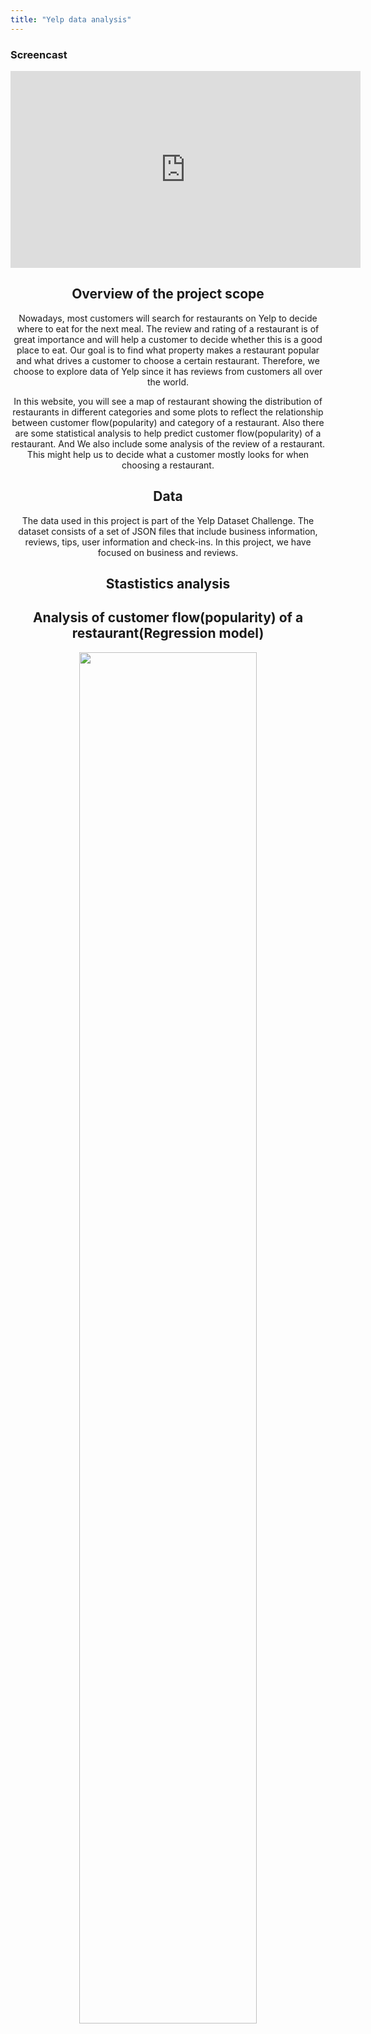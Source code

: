 ```yaml
---
title: "Yelp data analysis"
---
```



### Screencast
<center><iframe width="560" height="315" src="https://youtu.be/Q0MPK33uhII" frameborder="0" allowfullscreen></iframe>

## Overview of the project scope
Nowadays, most customers will search for restaurants on Yelp to decide where to eat for the next meal. The review and rating of a restaurant is of great importance and will help a customer to decide whether this is a good place to eat. Our goal is to find what property makes a restaurant popular and what drives a customer to choose a certain restaurant. Therefore, we choose to explore data of Yelp since it has reviews from customers all over the world.  

In this website, you will see a map of restaurant showing the distribution of restaurants in different categories and some plots to reflect the relationship between customer flow(popularity) and category of a restaurant. Also there are some statistical analysis to help predict customer flow(popularity) of a restaurant. And  We also include some analysis of the review of a restaurant. This might help us to decide what a customer mostly looks for when choosing a restaurant.

## Data
The data used in this project is part of the Yelp Dataset Challenge. The dataset consists of a set of JSON files that include business information, reviews, tips, user information and check-ins. In this project, we have focused on business and reviews.  

## Stastistics analysis
## Analysis of customer flow(popularity) of a restaurant(Regression model)
<center><img src="images/unnamed-chunk-8-1.jpg" style="width:75%">


## Conclusion
After constructing the regression model, we find there is association between number of review and stars, category, location, price range and business hours of a restaurant. We can see from the plots above that the model fits well.


#Shiny
The interactivity between these factors can be reflected by [shiny]()


# Visualizations

##Bubble plot

### the distribution of ratings across different categories
<center><img src="images/bubble plot-1.jpg" style="width:75%">

### the distribution of ratings across different cities
<center><img src="images/bubble plot2-1.jpg" style="width:75%">


## Conclusion
We can see that most restaurants have main rating level are around 4.0 and 3.5. It seems that the mean rating levels among these categories and cities would be similar.


# Review words analysis
## Positivity Bar chart
<center><img src="images/positive bar.jpg" style="width:75%">

## Positivity Density
<center><img src="images/Positivity Density-1.jpg" style="width:75%">


## Conclusion
This histogram of positivity scores shows that 1-star reviews have lower positivity compared to 4 or 5-star reviews. 



## Negativity Bar Chart
<center><img src="images/negative bar.jpg" style="width:75%">

## Negativity Density
<center><img src="images/Negativity Density-1.jpg" style="width:75%">


## Conclusion
The histogram of negative reviews looks much different than the positive one. The chart is heavily skewed right. We can see that 5-star reviews aren’t completely positive all the time, though they have lower negativity than the 1 star reviews.


## Word cloud
### 5-star reviews
<center><img src="images/wordcloud_output_of_positive_reviews.jpg" style="width:75%">

### 1-star reviews
<center><img src="images/wordcloud_output_of_negative_reviews.jpg" style="width:75%">


## Conclusion
The 5-star reviews contain many instances like “love”, “amazing”, “delicious”, “friendly”. On the contrast, the 1-star reviews use very little positive language, and instead using words like “minutes”, “horrible”, ”worst”, “frozen”, presumably after long and unfortunate waits at the establishment, and the food were not good either. 



## Customized ring plot 
<center><img src="images/donut charts-1.jpg" style="width:75%">


## Conclusion
From all the analysis above, we can conclude that Yelp reviews’ star ratings are significantly associated. Yelp reviews with 5-star are generally positive while Yelp reviews with 1-star are generally negative. 



# Results
Through linear regression we find that the passenger flows shown by number of review are affected by stars, cities, categories, prices and their working hours. For business owners, we may suggest that they don’t need to pay attention to the opening hours, although there’re some relationships between business hours and passenger flows. Instead, they should improve their customers exprience to receive feedbacks with higher stars.



## Usefulness of the results
Words that are frequently mentioned in reviews on Yelp might reflect what people most care when going to a restaurant. This is of great imporance as it helps restaurants to put more efforts on certain aspects and improve their business. 

<img src="images/Yelp_trademark_RGB_outline.png" style="width:25%" > 

<center> Copyright © 2017 final project 